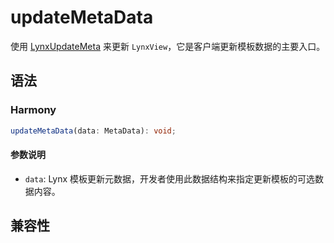 # updateMetaData

使用 [LynxUpdateMeta](/api/lynx-native-api/lynx-update-meta) 来更新 `LynxView`，它是客户端更新模板数据的主要入口。

## 语法

### Harmony

```typescript
updateMetaData(data: MetaData): void;
```

#### 参数说明

- `data`: Lynx 模板更新元数据，开发者使用此数据结构来指定更新模板的可选数据内容。

## 兼容性


<LegacyCompatTable metadata="lynx-native-api/lynx-context/update-meta-data" />